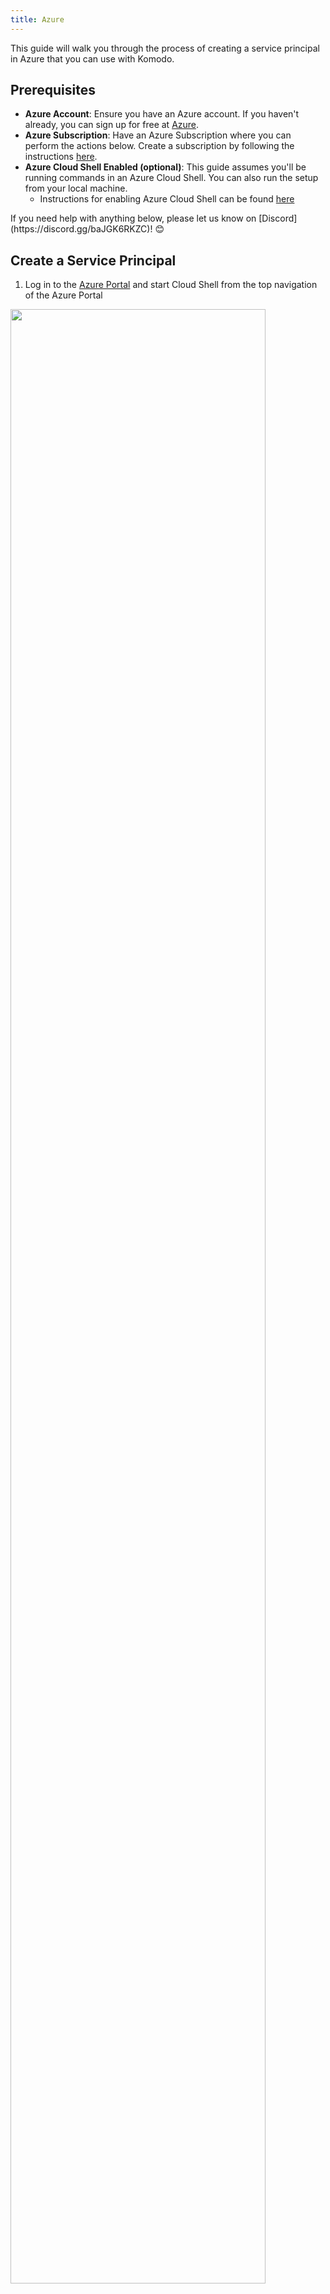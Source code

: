 ```yaml
---
title: Azure
---
```


This guide will walk you through the process of creating a service principal in Azure that you can use with Komodo.

## Prerequisites

- **Azure Account**: Ensure you have an Azure account. If you haven't already, you can sign up for free at [Azure](https://azure.microsoft.com/en-us/free).
- **Azure Subscription**: Have an Azure Subscription where you can perform the actions below. Create a subscription by following the instructions [here](https://www.educative.io/answers/how-to-create-a-microsoft-azure-subscription).
- **Azure Cloud Shell Enabled (optional)**: This guide assumes you'll be running commands in an Azure Cloud Shell. You can also run the setup from your local machine.
  - Instructions for enabling Azure Cloud Shell can be found [here](https://learn.microsoft.com/en-us/azure/cloud-shell/get-started/classic?tabs=azurecli)

<Tip>
If you need help with anything below, please let us know on [Discord](https://discord.gg/baJGK6RKZC)! 😊
</Tip>

## Create a Service Principal

1. Log in to the [Azure Portal](https://portal.azure.com/) and start Cloud Shell from the top navigation of the Azure Portal


<img width="90%" class="center" src="../../images/azure-setup/azure-cloud-shell.png" />


2. Create a Service Principal by running the script below
```bash
export SUBSCRIPTION_ID=$(az account show | jq -r ".id")
az ad sp create-for-rbac --name komodo-sp \
  --role owner \
  --scopes /subscriptions/$SUBSCRIPTION_ID
```

<Warning>
If after running the above command you see a `Failed to connect to MSI.
Please make sure MSI is configured correctly.` error, run `az login` and follow instructions to log in.
</Warning>

<Accordion title="What permissions will the service principal have?">
  The service principal will be assigned the "Owner" role, granting it full
  permissions on resources in the current subscription. This level of access is
  typically necessary for broad management tasks. However, if your specific use
  case requires more tailored and scoped down permissions, please let us know on
  [Discord](https://discord.gg/baJGK6RKZC) or via email [hello@komodoai.dev](mailto:hello@komodoai.dev)! :)
</Accordion>


The above command will create a Service Principal and output credentials:
```json
{
  "appId": "aaaaaaaaa-bbbb-cccc-dddd-eeeeeeeeeeee",
  "displayName": "komodo-sp",
  "password": "aaaa~~bbbbbbbbbbbbbbbbbbbbbbbbb_ccccccc",
  "tenant": "aaaaaaaa-bbbb-cccc-dddd-eeeeffff"
}
```

3. Copy the credentials and save them as a JSON file

Copy the output from Step 2 and save it as a JSON file locally.

## Upload the Service Principal

1. In the Komodo console, navigate to the [Settings](https://app.komodoai.dev/settings) page

2. Click `Connect` in the Azure section and upload the Service Principal credentials file.

And that's it! You can now launch your workloads on Azure through Komodo! Follow [this tutorial](../../quickstart) to get started.

## FAQ

<Accordion title="What is a Service Principal in Azure?">
A service principal in Azure is a security identity used by applications, services, and automation tools to access specific Azure resources with defined permissions. It acts like a user identity but is specifically created for non-human usage.
</Accordion>
